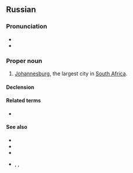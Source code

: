 ==Russian==
{{wikipedia|lang=ru}}

===Pronunciation===
* {{ru-IPA|phon=Йо̂ха́ннэсбург|gem=n}}
* {{ru-IPA|phon=Йоха́ннэсбург|gem=n}}

===Proper noun===
{{ru-proper noun+|Йоха́ннесбург//Joxánnɛsburg}}

# [[Johannesburg]], the largest city in [[South Africa]].

====Declension====
{{ru-noun-table|Йоха́ннесбург//Joxánnɛsburg|n=sg}}

====Related terms====
* {{l|ru|йоханнесбургский}}

====See also====
* {{l|ru|Прето́рия|g=f}}
* {{l|ru|Ке́йпта́ун|g=m}}
* {{l|ru|Блу́мфонте́йн|tr=Blúmfontɛ́jn|g=m}}
* {{l|ru|ЮА́Р}}, {{l|ru|Ю́жно-Африка́нская Респу́блика}}, {{l|ru|Ю́жная А́фрика}}

{{topics|ru|Cities in South Africa}}